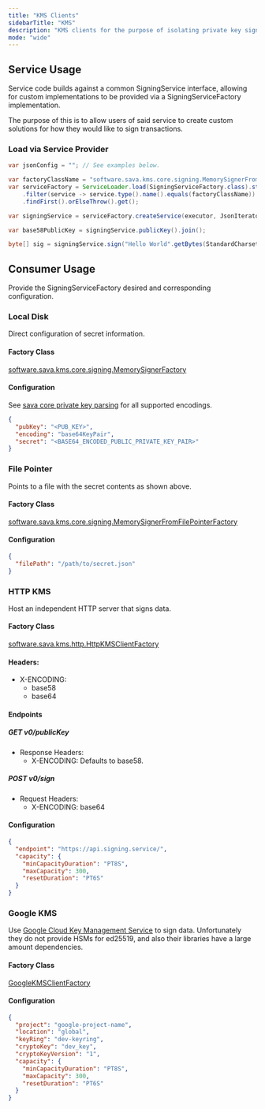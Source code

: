 ```yaml
---
title: "KMS Clients"
sidebarTitle: "KMS"
description: "KMS clients for the purpose of isolating private key signing."
mode: "wide"
---
```


<Card title="GitHub Repository" icon="github" horizontal={true} href="https://github.com/sava-software/kms" />

## Service Usage

Service code builds against a common SigningService interface, allowing for custom implementations to be provided
via a SigningServiceFactory implementation.

The purpose of this is to allow users of said service to create custom solutions for how they would like to sign transactions.

### Load via Service Provider

```java
var jsonConfig = ""; // See examples below.

var factoryClassName = "software.sava.kms.core.signing.MemorySignerFromFilePointerFactory";
var serviceFactory = ServiceLoader.load(SigningServiceFactory.class).stream()
    .filter(service -> service.type().name().equals(factoryClassName))
    .findFirst().orElseThrow().get();

var signingService = serviceFactory.createService(executor, JsonIterator.parse(json));

var base58PublicKey = signingService.publicKey().join();

byte[] sig = signingService.sign("Hello World".getBytes(StandardCharsets.UTF_8)).join();
```

## Consumer Usage

Provide the SigningServiceFactory desired and corresponding configuration.

### Local Disk

Direct configuration of secret information.

#### Factory Class

[software.sava.kms.core.signing.MemorySignerFactory](https://github.com/sava-software/kms/blob/main/kms_core/src/main/java/software/sava/kms/core/signing/MemorySignerFactory.java)

#### Configuration

See [sava core private key parsing](/libraries/core#private-key-pair-parsing) for all supported encodings.

```json
{
  "pubKey": "<PUB_KEY>",
  "encoding": "base64KeyPair",
  "secret": "<BASE64_ENCODED_PUBLIC_PRIVATE_KEY_PAIR>"
}
```

### File Pointer

Points to a file with the secret contents as shown above.

#### Factory Class

[software.sava.kms.core.signing.MemorySignerFromFilePointerFactory](https://github.com/sava-software/kms/blob/main/kms_core/src/main/java/software/sava/kms/core/signing/MemorySignerFromFilePointerFactory.java)

#### Configuration

```json
{
  "filePath": "/path/to/secret.json"
}
```

### HTTP KMS

Host an independent HTTP server that signs data.

#### Factory Class

[software.sava.kms.http.HttpKMSClientFactory](https://github.com/sava-software/kms/blob/main/http_kms/src/main/java/software/sava/kms/http/HttpKMSClientFactory.java)

#### Headers:

* X-ENCODING:
    * base58
    * base64

#### Endpoints

##### GET v0/publicKey

* Response Headers:
    * X-ENCODING: Defaults to base58.

##### POST v0/sign

* Request Headers:
    * X-ENCODING: base64

#### Configuration

```json
{
  "endpoint": "https://api.signing.service/",
  "capacity": {
    "minCapacityDuration": "PT8S",
    "maxCapacity": 300,
    "resetDuration": "PT6S"
  }
}
```

### Google KMS

Use [Google Cloud Key Management Service](https://cloud.google.com/kms/docs/) to sign data.
Unfortunately they do not provide HSMs for ed25519,
and also their libraries have a large amount dependencies.

#### Factory Class

[GoogleKMSClientFactory](https://github.com/sava-software/kms/blob/main/google_kms/src/main/java/software/sava/kms/google/GoogleKMSClientFactory.java#L16)

#### Configuration

```json
{
  "project": "google-project-name",
  "location": "global",
  "keyRing": "dev-keyring",
  "cryptoKey": "dev_key",
  "cryptoKeyVersion": "1",
  "capacity": {
    "minCapacityDuration": "PT8S",
    "maxCapacity": 300,
    "resetDuration": "PT6S"
  }
}
```
